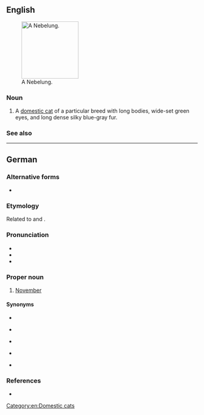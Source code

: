 ==English==
[[File:Palaya Azadeh.jpg|thumb|right|150px|A Nebelung.]]

===Noun===
{{en-noun}}

# A [[domestic cat]] of a particular breed with long bodies, wide-set green eyes, and long dense silky blue-gray fur.

===See also===
{{pedia}}
{{commonslite|Category:Nebelung}}

[[Category:en:Domestic cats]]

----

==German==

===Alternative forms===
* {{l|de|Neblung}}

===Etymology===
Related to {{m|de|Nebel||fog}} and {{m|de|nebeln||grow foggy}}.

===Pronunciation===
* {{IPA|/ˈneːbəlʊŋ/|lang=de}}
* {{audio|De-Nebelung.ogg|Audio|lang=de}}
* {{hyphenation|Ne|be|lung|lang=de}}

===Proper noun===
{{head|de|proper noun|g=m}}

# {{lb|de|obsolete}} [[November]] {{gloss|eleventh month of the Gregorian calendar}}

====Synonyms====
* {{l|de|November}}
* {{l|de|Hartmonat}} {{qualifier|obsolete}}
* {{l|de|Nebelmonat}} {{qualifier|obsolete}}
* {{l|de|Nebelmond}} {{qualifier|obsolete}}
* {{l|de|Windmond}} {{qualifier|obsolete}}

===References===
* {{R:Duden}}

{{topics|de|Months}}